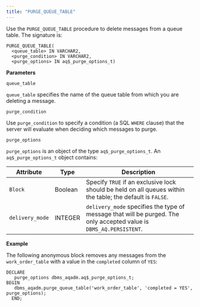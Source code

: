 ```yaml
---
title: "PURGE_QUEUE_TABLE"
---
```


Use the `PURGE_QUEUE_TABLE` procedure to delete messages from a queue table. The signature is:

```text
PURGE_QUEUE_TABLE(
  <queue_table> IN VARCHAR2,
  <purge_condition> IN VARCHAR2,
  <purge_options> IN aq$_purge_options_t)
```

**Parameters**

`queue_table`

 `queue_table` specifies the name of the queue table from which you are deleting a message.

`purge_condition`

 Use `purge_condition` to specify a condition (a SQL `WHERE` clause) that the server will evaluate when deciding which messages to purge.

`purge_options`

 `purge_options` is an object of the type `aq$_purge_options_t`. An `aq$_purge_options_t` object contains:

 | Attribute       | Type    | Description                                                                                                         |
 |-----------------|---------|---------------------------------------------------------------------------------------------------------------------|
 | `Block`         | Boolean | Specify `TRUE` if an exclusive lock should be held on all queues within the table; the default is `FALSE`.          |
 | `delivery_mode` | INTEGER | `delivery_mode` specifies the type of message that will be purged. The only accepted value is `DBMS_AQ.PERSISTENT`. |

**Example**

The following anonymous block removes any messages from the `work_order_table` with a value in the `completed` column of `YES`:

```text
DECLARE
   purge_options dbms_aqadm.aq$_purge_options_t;
BEGIN
   dbms_aqadm.purge_queue_table('work_order_table', 'completed = YES',
purge_options);
  END;
```
